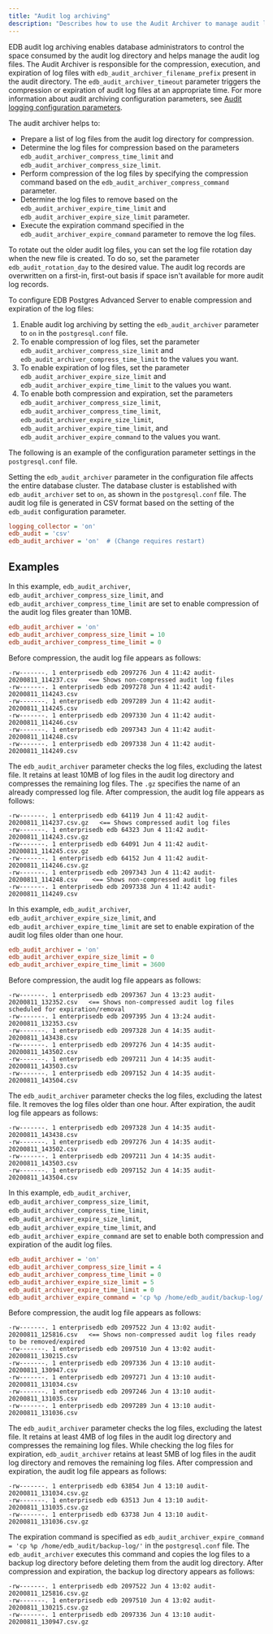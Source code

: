 ```yaml
---
title: "Audit log archiving"
description: "Describes how to use the Audit Archiver to manage audit log files"
---
```


<div id="audit_log_archiving" class="registered_link"></div>

EDB audit log archiving enables database administrators to control the space consumed by the audit log directory and helps manage the audit log files. The Audit Archiver is responsible for the compression, execution, and expiration of log files with `edb_audit_archiver_filename_prefix` present in the audit directory. The `edb_audit_archiver_timeout` parameter triggers the compression or expiration of audit log files at an appropriate time. For more information about audit archiving configuration parameters, see [Audit logging configuration parameters](01_audit_logging_configuration_parameters).

The audit archiver helps to:

-  Prepare a list of log files from the audit log directory for compression.
-  Determine the log files for compression based on the parameters `edb_audit_archiver_compress_time_limit` and `edb_audit_archiver_compress_size_limit`. 
-  Perform compression of the log files by specifying the compression command based on the `edb_audit_archiver_compress_command` parameter.
-  Determine the log files to remove based on the `edb_audit_archiver_expire_time_limit` and `edb_audit_archiver_expire_size_limit` parameter. 
-  Execute the expiration command specified in the `edb_audit_archiver_expire_command` parameter to remove the log files.

To rotate out the older audit log files, you can set the log file rotation day when the new file is created. To do so, set the parameter `edb_audit_rotation_day` to the desired value. The audit log records are overwritten on a first-in, first-out basis if space isn't available for more audit log records.

To configure EDB Postgres Advanced Server to enable compression and expiration of the log files:

1.  Enable audit log archiving by setting the `edb_audit_archiver` parameter to `on` in the `postgresql.conf` file.
1.  To enable compression of log files, set the parameter `edb_audit_archiver_compress_size_limit` and `edb_audit_archiver_compress_time_limit` to the values you want.
1.  To enable expiration of log files, set the parameter `edb_audit_archiver_expire_size_limit` and `edb_audit_archiver_expire_time_limit` to the values you want. 
1.  To enable both compression and expiration, set the parameters `edb_audit_archiver_compress_size_limit`, `edb_audit_archiver_compress_time_limit`, `edb_audit_archiver_expire_size_limit`, `edb_audit_archiver_expire_time_limit`, and `edb_audit_archiver_expire_command` to the values you want.

The following is an example of the configuration parameter settings in the `postgresql.conf` file.

Setting the `edb_audit_archiver` parameter in the configuration file affects the entire database cluster. The database cluster is established with `edb_audit_archiver` set to `on`, as shown in the `postgresql.conf` file. The audit log file is generated in CSV format based on the setting of the `edb_audit` configuration parameter.

```ini
logging_collector = 'on'
edb_audit = 'csv'
edb_audit_archiver = 'on'  # (Change requires restart)
```

## Examples

In this example, `edb_audit_archiver`, `edb_audit_archiver_compress_size_limit`, and `edb_audit_archiver_compress_time_limit` are set to enable compression of the audit log files greater than 10MB.

```ini
edb_audit_archiver = 'on'
edb_audit_archiver_compress_size_limit = 10
edb_audit_archiver_compress_time_limit = 0
```

Before compression, the audit log file appears as follows:

```text
-rw-------. 1 enterprisedb edb 2097276 Jun 4 11:42 audit-20200811_114237.csv   <== Shows non-compressed audit log files 
-rw-------. 1 enterprisedb edb 2097278 Jun 4 11:42 audit-20200811_114243.csv
-rw-------. 1 enterprisedb edb 2097289 Jun 4 11:42 audit-20200811_114245.csv
-rw-------. 1 enterprisedb edb 2097330 Jun 4 11:42 audit-20200811_114246.csv
-rw-------. 1 enterprisedb edb 2097343 Jun 4 11:42 audit-20200811_114248.csv
-rw-------. 1 enterprisedb edb 2097338 Jun 4 11:42 audit-20200811_114249.csv
```

The `edb_audit_archiver` parameter checks the log files, excluding the latest file. It retains at least 10MB of log files in the audit log directory and compresses the remaining log files. The `.gz` specifies the name of an already compressed log file. After compression, the audit log file appears as follows:

```text
-rw-------. 1 enterprisedb edb 64119 Jun 4 11:42 audit-20200811_114237.csv.gz   <== Shows compressed audit log files 
-rw-------. 1 enterprisedb edb 64323 Jun 4 11:42 audit-20200811_114243.csv.gz
-rw-------. 1 enterprisedb edb 64091 Jun 4 11:42 audit-20200811_114245.csv.gz
-rw-------. 1 enterprisedb edb 64152 Jun 4 11:42 audit-20200811_114246.csv.gz      
-rw-------. 1 enterprisedb edb 2097343 Jun 4 11:42 audit-20200811_114248.csv    <== Shows non-compressed audit log files 
-rw-------. 1 enterprisedb edb 2097338 Jun 4 11:42 audit-20200811_114249.csv
```

In this example, `edb_audit_archiver`, `edb_audit_archiver_expire_size_limit`, and `edb_audit_archiver_expire_time_limit` are set to enable expiration of the audit log files older than one hour.

```ini
edb_audit_archiver = 'on'
edb_audit_archiver_expire_size_limit = 0
edb_audit_archiver_expire_time_limit = 3600
```

Before compression, the audit log file appears as follows:

```text
-rw-------. 1 enterprisedb edb 2097367 Jun 4 13:23 audit-20200811_132352.csv   <== Shows non-compressed audit log files scheduled for expiration/removal
-rw-------. 1 enterprisedb edb 2097395 Jun 4 13:24 audit-20200811_132353.csv
-rw-------. 1 enterprisedb edb 2097328 Jun 4 14:35 audit-20200811_143438.csv
-rw-------. 1 enterprisedb edb 2097276 Jun 4 14:35 audit-20200811_143502.csv
-rw-------. 1 enterprisedb edb 2097211 Jun 4 14:35 audit-20200811_143503.csv
-rw-------. 1 enterprisedb edb 2097152 Jun 4 14:35 audit-20200811_143504.csv
```

The `edb_audit_archiver` parameter checks the log files, excluding the latest file. It removes the log files older than one hour. After expiration, the audit log file appears as follows:

```text
-rw-------. 1 enterprisedb edb 2097328 Jun 4 14:35 audit-20200811_143438.csv
-rw-------. 1 enterprisedb edb 2097276 Jun 4 14:35 audit-20200811_143502.csv
-rw-------. 1 enterprisedb edb 2097211 Jun 4 14:35 audit-20200811_143503.csv
-rw-------. 1 enterprisedb edb 2097152 Jun 4 14:35 audit-20200811_143504.csv
```

In this example, `edb_audit_archiver`, `edb_audit_archiver_compress_size_limit`, `edb_audit_archiver_compress_time_limit`, `edb_audit_archiver_expire_size_limit`, `edb_audit_archiver_expire_time_limit`, and `edb_audit_archiver_expire_command` are set to enable both compression and expiration of the audit log files.

```ini
edb_audit_archiver = 'on'
edb_audit_archiver_compress_size_limit = 4
edb_audit_archiver_compress_time_limit = 0
edb_audit_archiver_expire_size_limit = 5
edb_audit_archiver_expire_time_limit = 0
edb_audit_archiver_expire_command = 'cp %p /home/edb_audit/backup-log/'
```

Before compression, the audit log file appears as follows:

```text
-rw-------. 1 enterprisedb edb 2097522 Jun 4 13:02 audit-20200811_125816.csv   <== Shows non-compressed audit log files ready to be removed/expired
-rw-------. 1 enterprisedb edb 2097510 Jun 4 13:02 audit-20200811_130215.csv
-rw-------. 1 enterprisedb edb 2097336 Jun 4 13:10 audit-20200811_130947.csv
-rw-------. 1 enterprisedb edb 2097271 Jun 4 13:10 audit-20200811_131034.csv
-rw-------. 1 enterprisedb edb 2097246 Jun 4 13:10 audit-20200811_131035.csv
-rw-------. 1 enterprisedb edb 2097289 Jun 4 13:10 audit-20200811_131036.csv
```

The `edb_audit_archiver` parameter checks the log files, excluding the latest file. It retains at least 4MB of log files in the audit log directory and compresses the remaining log files. While checking the log files for expiration, `edb_audit_archiver` retains at least 5MB of log files in the audit log directory and removes the remaining log files. After compression and expiration, the audit log file appears as follows:

```text
-rw-------. 1 enterprisedb edb 63854 Jun 4 13:10 audit-20200811_131034.csv.gz
-rw-------. 1 enterprisedb edb 63513 Jun 4 13:10 audit-20200811_131035.csv.gz
-rw-------. 1 enterprisedb edb 63738 Jun 4 13:10 audit-20200811_131036.csv.gz
```

The expiration command is specified as `edb_audit_archiver_expire_command = 'cp %p /home/edb_audit/backup-log/'` in the `postgresql.conf` file. The `edb_audit_archiver` executes this command and copies the log files to a backup log directory before deleting them from the audit log directory. After compression and expiration, the backup log directory appears as follows:

```text
-rw-------. 1 enterprisedb edb 2097522 Jun 4 13:02 audit-20200811_125816.csv.gz
-rw-------. 1 enterprisedb edb 2097510 Jun 4 13:02 audit-20200811_130215.csv.gz
-rw-------. 1 enterprisedb edb 2097336 Jun 4 13:10 audit-20200811_130947.csv.gz
```